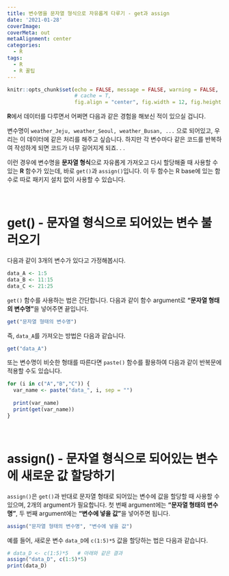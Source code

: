```yaml
---
title: 변수명을 문자열 형식으로 자유롭게 다루기 - get과 assign
date: '2021-01-28'
coverImage: 
coverMeta: out
metaAlignment: center
categories:
  - R
tags:
  - R
  - R 꿀팁
---
```


```r
knitr::opts_chunk$set(echo = FALSE, message = FALSE, warning = FALSE, 
                      # cache = T,
                      fig.align = "center", fig.width = 12, fig.height = 6)
```

**R**에서 데이터를 다루면서 어쩌면 다음과 같은 경험을 해보신 적이 있으실 겁니다.

변수명이 `weather_Jeju, weather_Seoul, weather_Busan, ...` 으로 되어있고, 우리는 이 데이터에 같은 처리를 해주고 싶습니다.
하지만 각 변수마다 같은 코드를 반복하여 작성하게 되면 코드가 너무 길어지게 되죠. . .

이런 경우에 변수명을 **문자열 형식**으로 자유롭게 가져오고 다시 할당해줄 때 사용할 수 있는 **R** 함수가 있는데, 바로 `get()`과 `assign()`입니다. 이 두 함수는 R base에 있는 함수로 따로 패키지 설치 없이 사용할 수 있습니다.

<br>

# get() - 문자열 형식으로 되어있는 변수 불러오기

다음과 같이 3개의 변수가 있다고 가정해봅시다.

```r
data_A <- 1:5
data_B <- 11:15
data_C <- 21:25
```

`get()` 함수를 사용하는 법은 간단합니다.
다음과 같이 함수 argument로 **"문자열 형태의 변수명"**을 넣어주면 끝입니다.
```r
get("문자열 형태의 변수명")
```

즉, `data_A`를 가져오는 방법은 다음과 같습니다.
```r
get("data_A")
```

또는 변수명이 비슷한 형태를 따른다면 `paste()` 함수를 활용하여 다음과 같이 반복문에 적용할 수도 있습니다.
```r
for (i in c("A","B","C")) {
  var_name <- paste("data_", i, sep = "")
  
  print(var_name)
  print(get(var_name))
}
```

<br>

# assign() - 문자열 형식으로 되어있는 변수에 새로운 값 할당하기

`assign()`은 `get()`과 반대로 문자열 형태로 되어있는 변수에 값을 할당할 때 사용할 수 있으며, 2개의 argument가 필요합니다.
첫 번째 argument에는 **"문자열 형태의 변수명"**, 두 번째 argument에는 **"변수에 넣을 값"**을 넣어주면 됩니다.
```r
assign("문자열 형태의 변수명", "변수에 넣을 값")
```

예를 들어, 새로운 변수 `data_D`에 `c(1:5)*5` 값을 할당하는 법은 다음과 같습니다.
```r
# data_D <- c(1:5)*5   # 아래와 같은 결과
assign("data_D", c(1:5)*5)
print(data_D)
```

